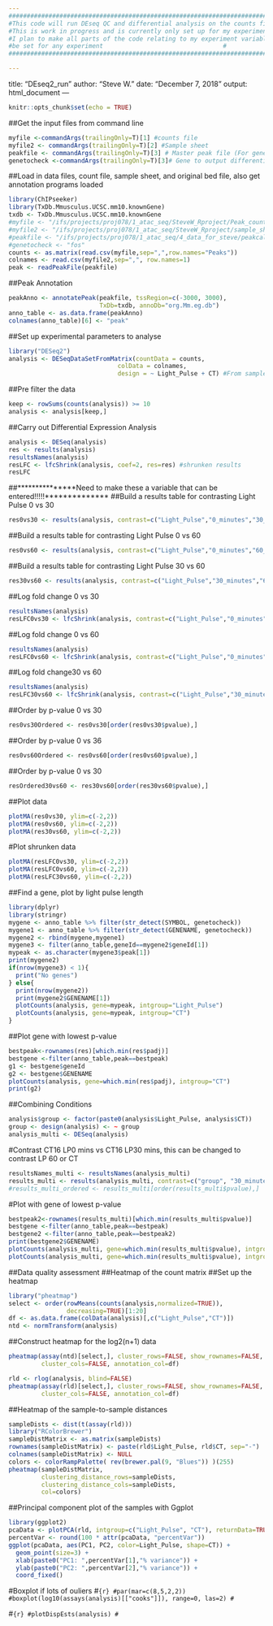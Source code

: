 ```yaml
---
############################################################################################
#This code will run DEseq QC and differential analysis on the counts file, from rsubread   #
#This is work in progress and is currently only set up for my experiment                   #
#I plan to make all parts of the code relating to my experiment variable so that they can  #
#be set	for any experiment								   #
############################################################################################

---
```

title: "DEseq2_run"
author: "Steve W."
date: "December 7, 2018"
output: html_document
---

```r
knitr::opts_chunk$set(echo = TRUE)
```

##Get the input files from command line
```r
myfile <-commandArgs(trailingOnly=T)[1] #counts file
myfile2 <- commandArgs(trailingOnly=T)[2] #Sample sheet
peakfile <- commandArgs(trailingOnly=T)[3] # Master peak file (For gene annotation)
genetocheck <-commandArgs(trailingOnly=T)[3]# Gene to output differential analysis for
```

##Load in data files, count file, sample sheet, and original bed file, also get annotation programs loaded
```r
library(ChIPseeker)
library(TxDb.Mmusculus.UCSC.mm10.knownGene)
txdb <- TxDb.Mmusculus.UCSC.mm10.knownGene
#myfile <- "/ifs/projects/proj078/1_atac_seq/SteveW_Rproject/Peak_counts.csv"  Use these to override command line arguments
#myfile2 <- "/ifs/projects/proj078/1_atac_seq/SteveW_Rproject/sample_sheet.csv"
#peakfile <- "/ifs/projects/proj078/1_atac_seq/4_data_for_steve/peakcalling_Jul18/mm_ATACCT8LightPulse30v1v2_R1.macs2_peaks.narrowPeak"
#genetocheck <- "fos"
counts <- as.matrix(read.csv(myfile,sep=",",row.names="Peaks"))
colnames <- read.csv(myfile2,sep=",", row.names=1)
peak <- readPeakFile(peakfile)
```

##Peak Annotation
```r
peakAnno <- annotatePeak(peakfile, tssRegion=c(-3000, 3000),
                         TxDb=txdb, annoDb="org.Mm.eg.db")
anno_table <- as.data.frame(peakAnno)
colnames(anno_table)[6] <- "peak"
```

##Set up experimental parameters to analyse
```r
library("DESeq2")
analysis <- DESeqDataSetFromMatrix(countData = counts,
                              colData = colnames,
                              design = ~ Light_Pulse + CT) #From sample sheet
```

##Pre filter the data
```r
keep <- rowSums(counts(analysis)) >= 10
analysis <- analysis[keep,]
```

##Carry out Differential Expression Analysis
```r
analysis <- DESeq(analysis)
res <- results(analysis)
resultsNames(analysis)
resLFC <- lfcShrink(analysis, coef=2, res=res) #shrunken results
resLFC
```
##***************Need to make these a variable that can be entered!!!!!**************
##Build a results table for contrasting Light Pulse 0 vs 30
```r
res0vs30 <- results(analysis, contrast=c("Light_Pulse","0_minutes","30_minutes"))
```

##Build a results table for contrasting Light Pulse 0 vs 60
```r
res0vs60 <- results(analysis, contrast=c("Light_Pulse","0_minutes","60_minutes"))
```

##Build a results table for contrasting Light Pulse 30 vs 60
```r
res30vs60 <- results(analysis, contrast=c("Light_Pulse","30_minutes","60_minutes"))
```

##Log fold change 0 vs 30
```r
resultsNames(analysis)
resLFC0vs30 <- lfcShrink(analysis, contrast=c("Light_Pulse","0_minutes","30_minutes"))
```

##Log fold change 0 vs 60
```r
resultsNames(analysis)
resLFC0vs60 <- lfcShrink(analysis, contrast=c("Light_Pulse","0_minutes","60_minutes"))
```

##Log fold change30 vs 60
```r
resultsNames(analysis)
resLFC30vs60 <- lfcShrink(analysis, contrast=c("Light_Pulse","30_minutes","60_minutes"))
```

##Order by p-value 0 vs 30
```r
res0vs30Ordered <- res0vs30[order(res0vs30$pvalue),]
```

##Order by p-value 0 vs 36
```r
res0vs60Ordered <- res0vs60[order(res0vs60$pvalue),]
```

##Order by p-value 0 vs 30
```r
resOrdered30vs60 <- res30vs60[order(res30vs60$pvalue),]
```

##Plot data
```r
plotMA(res0vs30, ylim=c(-2,2))
plotMA(res0vs60, ylim=c(-2,2))
plotMA(res30vs60, ylim=c(-2,2))
```

#Plot shrunken data
```r
plotMA(resLFC0vs30, ylim=c(-2,2))
plotMA(resLFC0vs60, ylim=c(-2,2))
plotMA(resLFC30vs60, ylim=c(-2,2))
```

##Find a gene, plot by light pulse length
```r
library(dplyr)
library(stringr)
mygene <- anno_table %>% filter(str_detect(SYMBOL, genetocheck))
mygene1 <- anno_table %>% filter(str_detect(GENENAME, genetocheck))
mygene2 <- rbind(mygene,mygene1)
mygene3 <- filter(anno_table,geneId==mygene2$geneId[1])
mypeak <- as.character(mygene3$peak[1])
print(mygene2)
if(nrow(mygene3) < 1){
  print("No genes")
} else{
  print(nrow(mygene2))
  print(mygene2$GENENAME[1])
  plotCounts(analysis, gene=mypeak, intgroup="Light_Pulse")
  plotCounts(analysis, gene=mypeak, intgroup="CT")
}
```

##Plot gene with lowest p-value
```r
bestpeak<-rownames(res)[which.min(res$padj)]
bestgene <-filter(anno_table,peak==bestpeak)
g1 <- bestgene$geneId
g2 <- bestgene$GENENAME
plotCounts(analysis, gene=which.min(res$padj), intgroup="CT")
print(g2)
```

##Combining Conditions
```r
analysis$group <- factor(paste0(analysis$Light_Pulse, analysis$CT))
group <- design(analysis) <- ~ group
analysis_multi <- DESeq(analysis)
```

#Contrast CT16 LP0 mins vs CT16 LP30 mins, this can be changed to contrast LP 60 or CT
```r
resultsNames_multi <- resultsNames(analysis_multi)
results_multi <- results(analysis_multi, contrast=c("group", "30_minutesCT16", "0_minutesCT16"))
#results_multi_ordered <- results_multi[order(results_multi$pvalue),]
```

#Plot with gene of lowest p-value
```r
bestpeak2<-rownames(results_multi)[which.min(results_multi$pvalue)]
bestgene <-filter(anno_table,peak==bestpeak)
bestgene2 <-filter(anno_table,peak==bestpeak2)
print(bestgene2$GENENAME)
plotCounts(analysis_multi, gene=which.min(results_multi$pvalue), intgroup="Light_Pulse")
plotCounts(analysis_multi, gene=which.min(results_multi$pvalue), intgroup="CT")
```


##Data quality assessment
##Heatmap of the count matrix
##Set up the heatmap
```r
library("pheatmap")
select <- order(rowMeans(counts(analysis,normalized=TRUE)),
                decreasing=TRUE)[1:20]
df <- as.data.frame(colData(analysis)[,c("Light_Pulse","CT")])
ntd <- normTransform(analysis)
```

##Construct heatmap for the log2(n+1) data
```r
pheatmap(assay(ntd)[select,], cluster_rows=FALSE, show_rownames=FALSE,
         cluster_cols=FALSE, annotation_col=df)
```


```r
rld <- rlog(analysis, blind=FALSE)
pheatmap(assay(rld)[select,], cluster_rows=FALSE, show_rownames=FALSE,
         cluster_cols=FALSE, annotation_col=df)
```

##Heatmap of the sample-to-sample distances
```r
sampleDists <- dist(t(assay(rld)))
library("RColorBrewer")
sampleDistMatrix <- as.matrix(sampleDists)
rownames(sampleDistMatrix) <- paste(rld$Light_Pulse, rld$CT, sep="-")
colnames(sampleDistMatrix) <- NULL
colors <- colorRampPalette( rev(brewer.pal(9, "Blues")) )(255)
pheatmap(sampleDistMatrix,
         clustering_distance_rows=sampleDists,
         clustering_distance_cols=sampleDists,
         col=colors)
```


##Principal component plot of the samples with Ggplot
```r
library(ggplot2)
pcaData <- plotPCA(rld, intgroup=c("Light_Pulse", "CT"), returnData=TRUE)
percentVar <- round(100 * attr(pcaData, "percentVar"))
ggplot(pcaData, aes(PC1, PC2, color=Light_Pulse, shape=CT)) +
  geom_point(size=3) +
  xlab(paste0("PC1: ",percentVar[1],"% variance")) +
  ylab(paste0("PC2: ",percentVar[2],"% variance")) + 
  coord_fixed()
```

#Boxplot if lots of ouliers
#```{r}
#par(mar=c(8,5,2,2))
#boxplot(log10(assays(analysis)[["cooks"]]), range=0, las=2)
#```

#```{r}
#plotDispEsts(analysis)
#```


